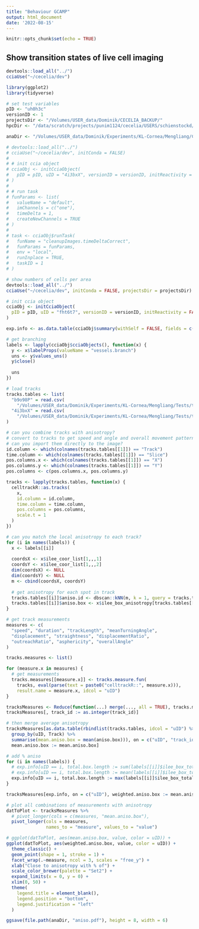 ```yaml
---
title: "Behaviour GCAMP"
output: html_document
date: '2022-08-15'
---
```


```r
knitr::opts_chunk$set(echo = TRUE)
```

## Show transition states of live cell imaging

```r
devtools::load_all("../")
cciaUse("~/cecelia/dev")

library(ggplot2)
library(tidyverse)
```

```r
# set test variables
pID <- "uh0h3c"
versionID <- 1
projectsDir <- "/Volumes/USER_data/Dominik/CECELIA_BACKUP/"
hpcDir <- "/data/scratch/projects/punim1124/cecelia/USERS/schienstockd/"
```

```r
anaDir <- "/Volumes/USER_data/Dominik/Experiments/KL-Cornea/Mengliang/CECELIA"
```

```r
# devtools::load_all("../")
# cciaUse("~/cecelia/dev", initConda = FALSE)
# 
# # init ccia object
# cciaObj <- initCciaObject(
#   pID = pID, uID = "4i3bxX", versionID = versionID, initReactivity = FALSE
# )
# 
# # run task
# funParams <- list(
#   valueName = "default", 
#   imChannels = c("one"),
#   timeDelta = 1,
#   createNewChannels = TRUE
# )
# 
# task <- cciaObj$runTask(
#   funName = "cleanupImages.timeDeltaCorrect",
#   funParams = funParams,
#   env = "local",
#   runInplace = TRUE,
#   taskID = 1
# )
```

```r
# show numbers of cells per area
devtools::load_all("../")
cciaUse("~/cecelia/dev", initConda = FALSE, projectsDir = projectsDir)

# init ccia object
cciaObj <- initCciaObject(
  pID = pID, uID = "fht6t7", versionID = versionID, initReactivity = FALSE
)

exp.info <- as.data.table(cciaObj$summary(withSelf = FALSE, fields = c("Attr")))

# get branching
labels <- lapply(cciaObj$cciaObjects(), function(x) {
  y <- x$labelProps(valueName = "vessels.branch")
  uns <- y$values_uns()
  y$close()
  
  uns
})

# load tracks
tracks.tables <- list(
  "b9o98P" = read.csv(
    "/Volumes/USER_data/Dominik/Experiments/KL-Cornea/Mengliang/Tests/tracking/MW_P011_inf_exp1.csv"),
  "4i3bxX" = read.csv(
    "/Volumes/USER_data/Dominik/Experiments/KL-Cornea/Mengliang/Tests/tracking/MW_P011_whorl_exp2.csv")
)
```

```r
# can you combine tracks with anisotropy?
# convert to tracks to get speed and angle and overall movement patterns
# can you import them directly to the image?
id.column <- which(colnames(tracks.tables[[1]]) == "Track")
time.column <- which(colnames(tracks.tables[[1]]) == "Slice")
pos.columns.x <- which(colnames(tracks.tables[[1]]) == "X")
pos.columns.y <- which(colnames(tracks.tables[[1]]) == "Y")
pos.columns <- c(pos.columns.x, pos.columns.y)

tracks <- lapply(tracks.tables, function(x) {
  celltrackR::as.tracks(
    x,
    id.column = id.column,
    time.column = time.column,
    pos.columns = pos.columns,
    scale.t = 1
  )
})
```

```r
# can you match the local anisotropy to each track?
for (i in names(labels)) {
  x <- labels[[i]]
  
  coordsX <- x$ilee_coor_list[1,,,1]
  coordsY <- x$ilee_coor_list[1,,,2]
  dim(coordsX) <- NULL
  dim(coordsY) <- NULL
  m <- cbind(coordsX, coordsY)
  
  # get anisotropy for each spot in track
  tracks.tables[[i]]$aniso.id <- dbscan::kNN(m, k = 1, query = tracks.tables[[i]][, c("X", "Y")])$id
  tracks.tables[[i]]$aniso.box <- x$ilee_box_anisotropy[tracks.tables[[i]]$aniso.id]
}
```


```r
# get track measurements
measures <- c(
  "speed", "duration", "trackLength", "meanTurningAngle",
  "displacement", "straightness", "displacementRatio",
  "outreachRatio", "asphericity", "overallAngle"
)

tracks.measures <- list()

for (measure.x in measures) {
  # get measurements
  tracks.measures[[measure.x]] <- tracks.measure.fun(
    tracks, eval(parse(text = paste0("celltrackR::", measure.x))),
    result.name = measure.x, idcol = "uID")
}

tracksMeasures <- Reduce(function(...) merge(..., all = TRUE), tracks.measures)
tracksMeasures[, track_id := as.integer(track_id)]

# then merge average anisotropy
tracksMeasures[as.data.table(rbindlist(tracks.tables, idcol = "uID") %>%
  group_by(uID, Track) %>%
  summarise(mean.aniso.box = mean(aniso.box))), on = c("uID", "track_id" = "Track"),
  mean.aniso.box := mean.aniso.box]

# add % aniso
for (i in names(labels)) {
  # exp.info[uID == i, total.box.length := sum(labels[[i]]$ilee_box_total_length)]
  # exp.info[uID == i, total.box.length := mean(labels[[i]]$ilee_box_total_length)]
  exp.info[uID == i, total.box.length := max(labels[[i]]$ilee_box_total_length)]
}

tracksMeasures[exp.info, on = c("uID"), weighted.aniso.box := mean.aniso.box/total.box.length * 100]
```

```r
# plot all combinations of measurements with anisotropy
datToPlot <- tracksMeasures %>%
  # pivot_longer(cols = c(measures, "mean.aniso.box"),
  pivot_longer(cols = measures,
               names_to = "measure", values_to = "value")

# ggplot(datToPlot, aes(mean.aniso.box, value, color = uID)) +
ggplot(datToPlot, aes(weighted.aniso.box, value, color = uID)) +
  theme_classic() +
  geom_point(shape = 1, stroke = 1) +
  facet_wrap(.~measure, ncol = 3, scales = "free_y") +
  xlab("Close to anisotropy with % of") +
  scale_color_brewer(palette = "Set2") +
  expand_limits(x = 0, y = 0) +
  xlim(0, 50) +
  theme(
    legend.title = element_blank(),
    legend.position = "bottom",
    legend.justification = "left"
  ) 

ggsave(file.path(anaDir, "aniso.pdf"), height = 8, width = 6)
```

